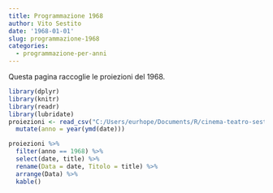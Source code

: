 ```yaml
---
title: Programmazione 1968
author: Vito Sestito
date: '1968-01-01'
slug: programmazione-1968
categories:
  - programmazione-per-anni
---
```



Questa pagina raccoglie le proiezioni del 1968.


```r
library(dplyr)
library(knitr)
library(readr)
library(lubridate)
proiezioni <- read_csv("C:/Users/eurhope/Documents/R/cinema-teatro-sestito/static/data/programmazione_agende.csv") %>% 
  mutate(anno = year(ymd(date)))
```


```r
proiezioni %>% 
  filter(anno == 1968) %>% 
  select(date, title) %>% 
  rename(Data = date, Titolo = title) %>% 
  arrange(Data) %>% 
  kable()
```

